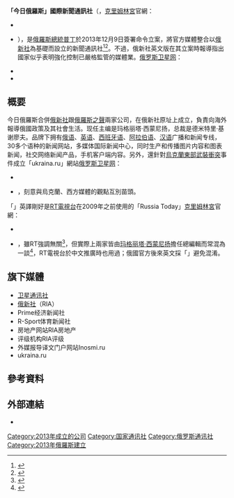{{noteTA
|1=zh-cn:普京; zh-tw:普丁;zh-hk:普京;
}}
{{distinguish|RT电视台}}
{{Coord|55|44|15.38|N|37|35|24.92|E|region:RU_dim:540|display=title}}
{{Infobox company
|name = 「今日俄羅斯」國際新聞通訊社
|name_en = Rossiya Segodnya International Information Agency
|logo = miarslogo.jpg
|logo_size = 
|logo_caption = [[俄文|俄文]]（上）與[[英文|英文]]（下）標誌
|image = Здание информационного агентства «Россия сегодня» на Зубовском бульваре в Москве.jpg    
|image_size =
|image_caption =
|native_name = Международное информационное агентство «Россия сегодня»
|native_name_lang = ru
|type = [[單一制企業|聯邦國營單一制企業]]
|foundation = {{start date|2013|12|9}}
|successor = 
|defunct = 
|location = {{RUS}}[[莫斯科|莫斯科]]祖博夫斯基大道4
|key_people = 德密特里·基謝廖夫<br />[[玛格丽塔·西蒙尼扬|玛格丽塔·西蒙尼扬]]
|revenue =
|industry = 新聞媒體
|products = [[通讯社|通讯社]]、國際[[廣播|廣播]]、網路媒體
|owner= [[俄羅斯政府|俄羅斯政府]]
|operating_income =
|net_income =
|num_employees =
|parent =
|subsid =
|footnotes =
|homepage = 
}}
'''「今日俄羅斯」國際新聞通訊社'''（{{lang-rus|''Россия Сегодня''|r=Rossíya Segódnya|p=rɐˈsʲijə sʲɪˈvodʲnʲə}}，{{lang-en|''Rossiya Segodnya''}}<ref name=kremlin1>[[克里姆林宮|克里姆林宮]]官網：
*{{Cite press release |url=http://kremlin.ru/events/president/news/53082 |script-title=ru: Интервью Владимира Путина МИА «Россия сегодня» и информагентству IANS |publisher= |date=2016-10-13 |archiveurl=https://web.archive.org/web/20200803184814/http://kremlin.ru/events/president/news/53082 |archivedate=2020-08-03 |accessdate= |language= |deadurl=no }}
*{{Cite press release |url=http://en.kremlin.ru/events/president/news/53082 |script-title=en: Interview to Rossiya Segodnya International News Agency and IANS News Agency |publisher= |date=2016-10-13 |archiveurl=https://web.archive.org/web/20200405011303/http://en.kremlin.ru/events/president/news/53082 |archivedate=2020-04-05 |accessdate= |language= |deadurl=no }}</ref>），是[[俄羅斯總統|俄羅斯總統]][[普丁|普丁]]於2013年12月9日簽署命令立案，將官方媒體整合以[[俄新社|俄新社]]為基礎而設立的新聞通訊社<ref>{{cite web |url=http://america.aljazeera.com/articles/2013/12/9/putin-dissolves-rianovostinewsagency.html |title=Putin dissolves RIA Novosti news agency |last1=Pizzi |first1=Michael |date=December 9, 2013 |publisher=[[Al_Jazeera_America|Al Jazeera America]] |accessdate=2017-01-18 |archive-date=2017-10-18 |archive-url=https://web.archive.org/web/20171018151550/http://america.aljazeera.com/articles/2013/12/9/putin-dissolves-rianovostinewsagency.html |dead-url=no }}</ref><ref name=ru>{{cite book  |title=《俄羅斯公共外交與地緣政治：烏克蘭危機之下普京時代的再造》 |author=胡逢瑛、吳非 | publisher=獨立作家 |page= 51 |url= |chapter=第一章 俄羅斯的「軟實力」與「公共外交」在國際環境中的啟示 |chapterurl={{google books|5DlLDAAAQBAJ|page=51|plainurl=yes}} |date=2016-07-01 |isbn = 978-988-8307-26-5 |language=}}</ref>。不過，俄新社英文版在其立案時報導指出國家似乎表明強化控制已嚴格監管的媒體業。<ref name=rian>[[卫星通讯社|俄罗斯卫星网]]：
*{{cite news |title=RIA Novosti to be liquidated in state-owned media overhaul |url=https://sputniknews.com/russia/20131209185390572-Russia-Announces-State-Owned-Media-Overhaul/ |date=2013-12-09 |accessdate=2017-02-07 |agency=[[卫星通讯社|Sputnik]] ([[RIA_Novosti|RIA Novosti]]) |archiveurl=https://web.archive.org/web/20170131185553/https://sputniknews.com/russia/20131209185390572-Russia-Announces-State-Owned-Media-Overhaul/ |archivedate=2017-01-31 |language= |deadurl=no }}
*{{cite news |title=俄罗斯将成立新的国际新闻社 |url=http://sputniknews.cn/russia/2013120943931577/ |date=2013-12-09 |accessdate= |agency=[[俄新网|俄新网]] |language= |archive-date=2020-04-05 |archive-url=https://web.archive.org/web/20200405011256/http://sputniknews.cn/russia/2013120943931577/ |dead-url=no }}</ref>

==概要==
今日俄羅斯合併[[俄新社|俄新社]]跟[[俄羅斯之聲|俄羅斯之聲]]兩家公司，在俄新社原址上成立，負責向海外報導俄國政策及其社會生活。现任主编是玛格丽塔·西蒙尼扬，总裁是德米特里·基谢廖夫。品牌下拥有[[俄语|俄语]]、[[英语|英语]]、[[西班牙语|西班牙语]]、[[阿拉伯语|阿拉伯语]]、[[汉语|汉语]]广播和新闻专线，30多个语种的新闻网站，多媒体国际新闻中心，同时生产和传播图片内容和图表新闻，社交网络新闻产品，手机客户端内容。另外，還針對[[烏克蘭東部武裝衝突|烏克蘭東部武裝衝突]]事件成立「ukraina.ru」網站<ref name=ukr>[[卫星通讯社|俄罗斯卫星网]]：
*{{cite news|title=“今日俄罗斯”通讯社启动“Украина.РУ”信息分析网站|url=http://sputniknews.cn/radiovr.com.cn/news/2014_05_14/272368613/|date=2014-05-14|accessdate=|agency=[[俄罗斯之声|俄罗斯之声]]|language=|archive-url=https://web.archive.org/web/20170118225855/http://sputniknews.cn/radiovr.com.cn/news/2014_05_14/272368613/|archive-date=2017-01-18|dead-url=yes}}
*{{cite news|title=ukraina.ru门户网站启动英文版|url=http://sputniknews.cn/radiovr.com.cn/news/2014_10_30/279393676/|date=2014-10-30|accessdate=|agency=[[俄罗斯之声|俄罗斯之声]]|language=|archive-url=https://web.archive.org/web/20170118224539/http://sputniknews.cn/radiovr.com.cn/news/2014_10_30/279393676/|archive-date=2017-01-18|dead-url=yes}}</ref>，刻意與烏克蘭、西方媒體的觀點互別苗頭。

「{{lang|ru|Россия Сегодня}}」英譯剛好是[[RT電視台|RT電視台]]在2009年之前使用的「Russia Today」<ref name=kremlin2>[[克里姆林宮|克里姆林宮]]官網：
*{{Cite press release |url=http://kremlin.ru/events/president/news/19805 |script-title=ru:Указ о мерах по повышению эффективности деятельности государственных СМИ |publisher= |date=2013-12-09 |archiveurl=https://web.archive.org/web/20201105175836/http://kremlin.ru/events/president/news/19805 |archivedate=2020-11-05 |accessdate= |language= |deadurl=no }}
*{{Cite press release |url=http://en.kremlin.ru/events/president/news/19805 |script-title=en: Executive order on measures to make state media more effective |publisher= |date=2013-12-09 |archiveurl=https://web.archive.org/web/20201121214658/http://en.kremlin.ru/events/president/news/19805 |archivedate=2020-11-21 |accessdate= |language= |deadurl=no }}</ref>，雖RT強調無關<ref name="putin">{{cite news|title=Putin orders overhaul of top state news agency|url=http://rt.com/news/ria-novosti-overhaul-putin-960/|accessdate=10 December 2013|newspaper=RT|date=9 December 2013|archive-date=2017-03-21|archive-url=https://web.archive.org/web/20170321181610/https://www.rt.com/news/ria-novosti-overhaul-putin-960/|dead-url=no}}</ref>，但實際上兩家皆由[[玛格丽塔·西蒙尼扬|玛格丽塔·西蒙尼扬]]擔任總編輯而常混為一談{{r|ru}}<ref>{{cite news|title=RT editor Simonyan to head Kremlin-backed news agency|url=http://www.bbc.co.uk/news/world-europe-25560434|accessdate=31 December 2013|publisher=BBC News|date=31 December 2013|archive-date=2014-01-01|archive-url=https://web.archive.org/web/20140101025120/http://www.bbc.co.uk/news/world-europe-25560434|dead-url=no}}</ref>，RT電視台於中文推廣時也用過；俄國官方後來英文採「{{lang|en|Rossiya Segodnya}}」避免混淆{{r|kremlin1}}。

==旗下媒體==
* [[卫星通讯社|卫星通讯社]]
* [[俄新社|俄新社]]（RIA）
* Prime经济新闻社
* R-Sport体育新闻社
* 房地产网站RIA房地产
* 评级机构RIA评级
* 外媒报导译文门户网站Inosmi.ru 
* ukraina.ru

==參考資料==
{{Reflist|2}}

==外部連結==
{{commonscat|Rossiya Segodnya}}
*{{official}}{{Ru icon}}

[[Category:2013年成立的公司|Category:2013年成立的公司]]
[[Category:国家通讯社|Category:国家通讯社]]
[[Category:俄罗斯通讯社|Category:俄罗斯通讯社]]
[[Category:2013年俄羅斯建立|Category:2013年俄羅斯建立]]
